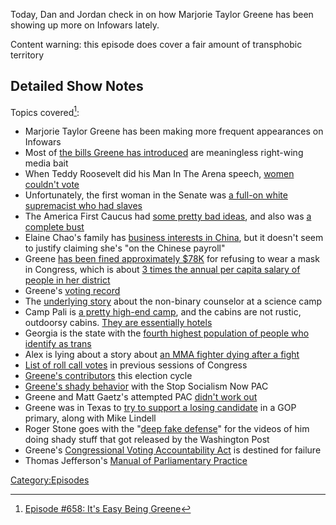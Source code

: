 {{Episode
    | title           = It's Pretty Easy Being Greene
    | caption         = [https://knowledgefight.libsyn.com/658-its-pretty-easy-being-greene Listen to this episode on Libsyn]
    | episodeNumber   = 658
    | length          = 01:44:34
    | airDate         = March 11, 2022
    | previousEpisode = [[657: Chatting With Elizabeth Williamson]]
    | nextEpisode     = [[659: July 21-23, 2003]]
}}

{{Stub}}

Today, Dan and Jordan check in on how Marjorie Taylor Greene has been showing up more on Infowars lately.

Content warning: this episode does cover a fair amount of transphobic territory

==Detailed Show Notes==

Topics covered<ref>[https://knowledgefight.com/research/2022/3/10/episode-658-its-easy-being-greene Episode #658: It's Easy Being Greene]</ref>:

*Marjorie Taylor Greene has been making more frequent appearances on Infowars
*Most of [https://www.congress.gov/member/marjorie-greene/G000596?q=%7B%22sponsorship%22%3A%22sponsored%22%7D&r=1 the bills Greene has introduced] are meaningless right-wing media bait
*When Teddy Roosevelt did his Man In The Arena speech, [https://www.archives.gov/milestone-documents/19th-amendment women couldn't vote]
*Unfortunately, the first woman in the Senate was [https://www.washingtonpost.com/history/2022/01/10/rebecca-felton-last-enslaver/ a full-on white supremacist who had slaves]
*The America First Caucus had [https://punchbowl.news/wp-content/uploads/America-First-Caucus-Policy-Platform-FINAL-2.pdf some pretty bad ideas], and also was [https://www.washingtonpost.com/politics/2021/04/16/trump-loyalists-start-america-first-caucus-promote-us-uniquely-anglo-saxon/ a complete bust]
*Elaine Chao's family has [https://www.nytimes.com/2019/06/02/us/politics/elaine-chao-china.html business interests in China], but it doesn't seem to justify claiming she's "on the Chinese payroll"
*Greene [https://www.govtrack.us/congress/members/marjorie_greene/456814 has been fined approximately $78K] for refusing to wear a mask in Congress, which is about [https://censusreporter.org/profiles/50000US1314-congressional-district-14-ga/ 3 times the annual per capita salary of people in her district]
*Greene's [https://projects.propublica.org/represent/members/G000596-marjorie-taylor-greene voting record]
*The [https://www.losangelesblade.com/2022/02/19/non-binary-camp-counselors-enrage-parents-of-los-alamitos-fifth-graders/ underlying story] about the non-binary counselor at a science camp
*Camp Pali is [https://www.paliinstitute.com/best-luxury-science-camp-in-southern-california/ a pretty high-end camp], and the cabins are not rustic, outdoorsy cabins. [https://paliadventures.com/about/accommodations/ They are essentially hotels]
*Georgia is the state with the [https://williamsinstitute.law.ucla.edu/publications/trans-adults-united-states/ fourth highest population of people who identify as trans]
*Alex is lying about a story about [https://www.arabnews.com/node/1923996/sport an MMA fighter dying after a fight]
*[https://www.congress.gov/roll-call-votes List of roll call votes] in previous sessions of Congress
*[https://www.opensecrets.org/members-of-congress/marjorie-taylor-greene/contributors?cid=N00044701&cycle=2022&recs=100&type=I Greene's contributors] this election cycle
*[https://www.propublica.org/article/marjorie-taylor-greene-appeared-in-a-super-pac-ad-asking-for-money-that-might-break-the-rules Greene's shady behavior] with the Stop Socialism Now PAC
*Greene and Matt Gaetz's attempted PAC [https://www.salon.com/2021/10/17/matt-gaetz-mtgs-pac-has-blown-through-all-of-its-money-in-last-six-months-report_partner/ didn't work out]
*Greene was in Texas to [https://www.texasmonthly.com/news-politics/marjorie-taylor-greene-houston-collins/ try to support a losing candidate] in a GOP primary, along with Mike Lindell
*Roger Stone goes with the "[https://www.washingtonpost.com/investigations/interactive/2022/roger-stone-documentary-capitol-riot-trump-election/ deep fake defense]" for the videos of him doing shady stuff that got released by the Washington Post
*Greene's [https://www.congress.gov/bill/117th-congress/house-resolution/968/text Congressional Voting Accountability Act] is destined for failure
*Thomas Jefferson's [https://www.govinfo.gov/content/pkg/HMAN-112/pdf/HMAN-112-jeffersonman.pdf Manual of Parliamentary Practice]

[[Category:Episodes]]
